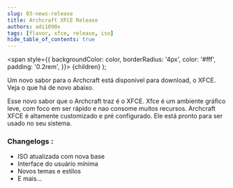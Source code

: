 ```yaml
---
slug: 03-news-release
title: Archcraft XFCE Release
authors: adi1090x
tags: [flavor, xfce, release, iso]
hide_table_of_contents: true
---
```


<!-- Badges -->
  <span
    style={{
      backgroundColor: color,
      borderRadius: '4px',
      color: '#fff',
      padding: '0.2rem',
    }}>
    {children}
  </span>
);

Um novo sabor para o Archcraft está disponível para download, o XFCE. Veja o que há de novo abaixo.

<!--truncate-->

Esse novo sabor que o Archcraft traz é o XFCE.
Xfce é um ambiente gráfico leve, com foco em ser rápido e nao consome muitos recursos.
Archcraft XFCE é altamente customizado e pré configurado. Ele está pronto para ser usado no seu sistema.

### Changelogs :
- ISO atualizada com nova base
- Interface do usuário mínima
- Novos temas e estilos
- E mais...
